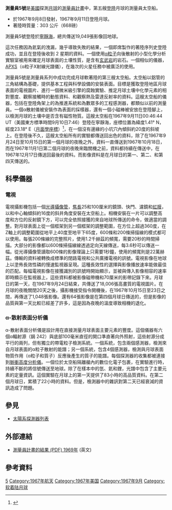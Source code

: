 {{NoteTA
|G1=Astronomy
|T=zh-hans:勘测者5号; zh-hant:測量員5號;
|1=zh-hans:勘测者; zh-hant:測量員;
}}
{{Infobox Spacecraft
|Name=測量員5號
|Image=[[Image:Surveyor_NASA_lunar_lander.jpg|275px]]
|Caption=地球上的測量員模型
|Organization=[[美國國家航空暨太空總署|美國國家航空暨太空總署]]
|Major_Contractors= [[休斯飛機公司|休斯飛機公司]]
|Mission_Type=登陸
|Satellite_of= [[月球|月球]]
|Launch= 1967年9月8日07:57:00 [[協調世界時|UTC]]
|Launch_Vehicle= [[擎天神-半人馬|擎天神-半人馬]]
|Decay= 1967年9月11日00:46:44 UTC在{{Lunar coords and quad cat|1.41|N|23.18|E}}登陸月球
|Mission_Duration= 65小時
|Mass=303公斤（登陸後質量）
|NSSDC_ID= 1967-084A
}}
'''測量員5號'''是[[美國|美國]]探測[[月球|月球]]的[[測量員計畫|測量員計畫]]中，第五艘[[登陸者|登陸]]月球的測量員太空船。

*於1967年9月8日發射，1967年9月11日登陸月球。
*著陸時質量：303 公斤（668磅）

測量員5號登陸於[[寧靜海|寧靜海]]，總共傳送19,049張影像回地球。

這次任務因為氦氣的洩漏，幾乎導致失敗的結果，一個即席製作的著陸序列史登陸成功，並且在登陸後收到 2 星期的資料。一個使用[[α粒子|α粒子]]向後散射的小型化學分析實驗室被用來確定月球表面的土壤性質，是含有[[玄武岩|玄武岩]]的岩石。一個相似的儀器，[[APXS|APXS]]（α粒子X射線光譜儀），在幾次的火星任務中被廣泛的使用。

測量員5號是測量員系列中成功完成月球軟著陸的第三艘太空船。太空船以鋁管的三角結構為基礎，提供基本工程與科學設備的安裝表面。目標是獲取登陸地區月球表面的電視圖片、進行一個微米級引擎的腐蝕實驗、推定月球土壤中化學元素的相對豐度、觀察接觸時的動態資料、和觀察熱及雷達反射率的資料。這艘太空船的儀器，包括在登陸角架上的為推進系統和為數眾多的工程感測器，都類似以前的測量員。一個α散射儀被安裝作為表面的採樣器，還有一個小磁棒被安放在登陸腳上，以檢測月球的土壤中是否含有磁性物質。這艘太空船在1967年9月11日00:46:44 UT（美國東方標準時間9月10日7:46）登陸在寧靜海，座標位置為緯度1.41° N，經度23.18° E（[[月面學座標|月面學座標]]）<ref>{{Cite web |url=http://nssdc.gsfc.nasa.gov/nmc/spacecraftDisplay.do?id=1967-084A |title=存档副本 |access-date=2009-08-23 |archive-date=2012-05-09 |archive-url=https://web.archive.org/web/20120509111238/http://nssdc.gsfc.nasa.gov/nmc/spacecraftDisplay.do?id=1967-084A |dead-url=no }}</ref>，在一個沒有邊緣的小坑穴內傾斜約20度的斜坡上。在登陸後不久，這艘太空船所有的實驗都傳送回出色的資料，除了在1967年9月24日至10月15日的第一個月球的夜晚之外，資料一直傳送到1967年10月18日，而在1967年11月1日第二個月球的夜晚來臨關機之前，資料都持續在傳送中，在1967年12月17日傳送回最後的資料。而影像資料是在月球日的第一、第二、和第四天傳送的。

== 科學儀器 ==
=== 電視 ===
電視攝影機包括一個[[光導攝像管|光導攝像管]]，[[焦距|焦長]]25和100厘米的鏡頭、快門、濾鏡和[[光圈|虹膜]]，以和中心軸傾斜約16度的斜井角度安裝在太空船上。相機安裝在一片可以調整高度和方位的反射鏡下方，可以完全依照接獲的來自地球所傳送的命令，做適當的調整。對月球表面上從一個框架到另一個框架的調整範圍，在方位上超過360度，在Z軸上的調整範圍從地平上40度至地平下65度，600條和200條掃描線的模式都可以使用。每張200條線的完整照片，使用1.2千赫茲的頻寬，需要20秒的時間掃描。大部分的影像都以600條掃描線線透過定向天線傳送，每3.6秒可以傳送一幅。從光導攝像管讀取600條的影像理論上只需要1秒鐘，使用的頻寬則是22萬赫茲。傳輸的資料被轉換成標準的閉路電視和公共廣播電視的訊號。電視影像在地球上以塗佈長效性磷的慢速監視器呈現。這種長效性的選擇與影像播放速率能做最佳的匹配。每幅電視影像在接獲識別的訊號時開始顯示，並被與傳入影像相容的速率即時顯示在監視器上，這些資料都被影像磁帶機和70厘米的影帶記錄下來。月球日的第一天，在1967年9月24日結束，共傳送了18,006張高畫質的電視圖片。在月球的夜晚關閉20天之後，攝影機接受指令開機後，在1967年10月15日至23日之間，再傳送了1,048張影像。還有64張影像是在第四個月球日傳送的，但是影像的品質與第一天比較已經差了許多，這是因為夜晚的溫度導致相機的退化。

=== α-散射表面分析儀 ===
α-散射表面分析儀是設計用在直接測量月球表面主要元素的豐度。這個儀器有六個α輻射源（鋦 242）與底部100毫米直徑的開口準直著向外照射，這些射源分成平行的兩列，但有獨立的帶電粒子檢測系統。一個系統，包含兩個感測器，檢測來自月球表面的α粒子散射的能譜；另一個系統，包含4個感測器，檢測與月球表面物質作用（α粒子和質子）反應後產生的質子的能譜。每個探測器的收集都被連接到[[脈衝高度分析儀|脈衝高度分析儀]]。一個位於太空船隔離艙內的數位化電子包裹，在實驗進行時，持續不斷的將信號傳送至地球。除了在樣本中的氫、氦和鋰，光譜中包含了主要元素的定量資訊。這個實驗在月球上的第一天提供了83小時的高品質資料。在第二個月球日，累積了22小時的資料。但是，檢測器中的雜訊對第二天已經衰減的資訊造成了問題。

==參見==
*[[太陽系探測器列表|太陽系探測器列表]]

== 外部連結 ==
*[http://ntrs.nasa.gov/archive/nasa/casi.ntrs.nasa.gov/19690027073_1969027073.pdf 測量員計畫的結果 (PDF) 1969年] {{Wayback|url=http://ntrs.nasa.gov/archive/nasa/casi.ntrs.nasa.gov/19690027073_1969027073.pdf |date=20131224133303 }}(英文)

== 參考資料 ==
{{reflist}}

{{測量員計畫|before=[[測量員4號|測量員4號]]|after=[[測量員6號|測量員6號]]}}

{{月球任務}}
[[Category:測量員計畫|5]]
[[Category:1967年航天|Category:1967年航天]]
[[Category:1967年美国|Category:1967年美国]]
[[Category:1967年9月|Category:1967年9月]]
[[Category:软着陆月球|Category:软着陆月球]]